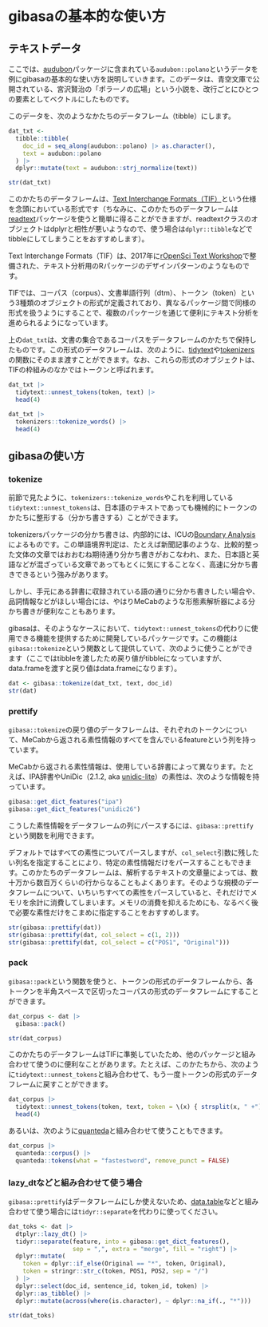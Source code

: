 # gibasaの基本的な使い方 {#intro}

## テキストデータ

ここでは、[audubon](https://github.com/paithiov909/audubon)パッケージに含まれている`audubon::polano`というデータを例にgibasaの基本的な使い方を説明していきます。このデータは、青空文庫で公開されている、宮沢賢治の「ポラーノの広場」という小説を、改行ごとにひとつの要素としてベクトルにしたものです。

このデータを、次のようなかたちのデータフレーム（tibble）にします。

```r
dat_txt <-
  tibble::tibble(
    doc_id = seq_along(audubon::polano) |> as.character(),
    text = audubon::polano
  ) |>
  dplyr::mutate(text = audubon::strj_normalize(text))

str(dat_txt)
```

このかたちのデータフレームは、[Text Interchange Formats（TIF）](https://github.com/ropensci/tif)という仕様を念頭においている形式です（ちなみに、このかたちのデータフレームは[readtext](https://cran.r-project.org/web/packages/readtext/vignettes/readtext_vignette.html)パッケージを使うと簡単に得ることができますが、readtextクラスのオブジェクトはdplyrと相性が悪いようなので、使う場合は`dplyr::tibble`などでtibbleにしてしまうことをおすすめします）。

Text Interchange Formats（TIF）は、2017年に[rOpenSci Text Workshop](https://textworkshop17.ropensci.org/)で整備された、テキスト分析用のRパッケージのデザインパターンのようなものです。

TIFでは、コーパス（corpus）、文書単語行列（dtm）、トークン（token）という3種類のオブジェクトの形式が定義されており、異なるパッケージ間で同様の形式を扱うようにすることで、複数のパッケージを通じて便利にテキスト分析を進められるようになっています。

上の`dat_txt`は、文書の集合であるコーパスをデータフレームのかたちで保持したものです。この形式のデータフレームは、次のように、[tidytext](https://juliasilge.github.io/tidytext/)や[tokenizers](https://docs.ropensci.org/tokenizers/)の関数にそのまま渡すことができます。なお、これらの形式のオブジェクトは、TIFの枠組みのなかではトークンと呼ばれます。

```r
dat_txt |>
  tidytext::unnest_tokens(token, text) |>
  head(4)

dat_txt |>
  tokenizers::tokenize_words() |>
  head(4)
```

## gibasaの使い方

### tokenize

前節で見たように、`tokenizers::tokenize_words`やこれを利用している`tidytext::unnest_tokens`は、日本語のテキストであっても機械的にトークンのかたちに整形する（分かち書きする）ことができます。

tokenizersパッケージの分かち書きは、内部的には、ICUの[Boundary Analysis](https://unicode-org.github.io/icu/userguide/boundaryanalysis/)によるものです。この単語境界判定は、たとえば新聞記事のような、比較的整った文体の文章ではおおむね期待通り分かち書きがおこなわれ、また、日本語と英語などが混ざっている文章であってもとくに気にすることなく、高速に分かち書きできるという強みがあります。

しかし、手元にある辞書に収録されている語の通りに分かち書きしたい場合や、品詞情報などがほしい場合には、やはりMeCabのような形態素解析器による分かち書きが便利なこともあります。

gibasaは、そのようなケースにおいて、`tidytext::unnest_tokens`の代わりに使用できる機能を提供するために開発しているパッケージです。この機能は`gibasa::tokenize`という関数として提供していて、次のように使うことができます（ここではtibbleを渡したため戻り値がtibbleになっていますが、data.frameを渡すと戻り値はdata.frameになります）。

```r
dat <- gibasa::tokenize(dat_txt, text, doc_id)
str(dat)
```

### prettify

`gibasa::tokenize`の戻り値のデータフレームは、それぞれのトークンについて、MeCabから返される素性情報のすべてを含んでいるfeatureという列を持っています。

MeCabから返される素性情報は、使用している辞書によって異なります。たとえば、IPA辞書やUniDic（2.1.2, aka [unidic-lite](https://pypi.org/project/unidic-lite/)）の素性は、次のような情報を持っています。

```r
gibasa::get_dict_features("ipa")
gibasa::get_dict_features("unidic26")
```

こうした素性情報をデータフレームの列にパースするには、`gibasa::prettify`という関数を利用できます。

デフォルトではすべての素性についてパースしますが、`col_select`引数に残したい列名を指定することにより、特定の素性情報だけをパースすることもできます。このかたちのデータフレームは、解析するテキストの文章量によっては、数十万から数百万くらいの行からなることもよくあります。そのような規模のデータフレームについて、いちいちすべての素性をパースしていると、それだけでメモリを余計に消費してしまいます。メモリの消費を抑えるためにも、なるべく後で必要な素性だけをこまめに指定することをおすすめします。

```r
str(gibasa::prettify(dat))
str(gibasa::prettify(dat, col_select = c(1, 2)))
str(gibasa::prettify(dat, col_select = c("POS1", "Original")))
```

### pack

`gibasa::pack`という関数を使うと、トークンの形式のデータフレームから、各トークンを半角スペースで区切ったコーパスの形式のデータフレームにすることができます。

```r
dat_corpus <- dat |>
  gibasa::pack()

str(dat_corpus)
```

このかたちのデータフレームはTIFに準拠していたため、他のパッケージと組み合わせて使うのに便利なことがあります。たとえば、このかたちから、次のように`tidytext::unnest_tokens`と組み合わせて、もう一度トークンの形式のデータフレームに戻すことができます。

```r
dat_corpus |>
  tidytext::unnest_tokens(token, text, token = \(x) { strsplit(x, " +") }) |>
  head(4)
```

あるいは、次のように[quanteda](https://quanteda.io/)と組み合わせて使うこともできます。

```r
dat_corpus |>
  quanteda::corpus() |>
  quanteda::tokens(what = "fastestword", remove_punct = FALSE)
```

### lazy_dtなどと組み合わせて使う場合

`gibasa::prettify`はデータフレームにしか使えないため、[data.table](https://rdatatable.gitlab.io/data.table/)などと組み合わせて使う場合には`tidyr::separate`を代わりに使ってください。

```r
dat_toks <- dat |>
  dtplyr::lazy_dt() |>
  tidyr::separate(feature, into = gibasa::get_dict_features(),
                  sep = ",", extra = "merge", fill = "right") |>
  dplyr::mutate(
    token = dplyr::if_else(Original == "*", token, Original),
    token = stringr::str_c(token, POS1, POS2, sep = "/")
  ) |>
  dplyr::select(doc_id, sentence_id, token_id, token) |>
  dplyr::as_tibble() |>
  dplyr::mutate(across(where(is.character), ~ dplyr::na_if(., "*")))

str(dat_toks)
```
